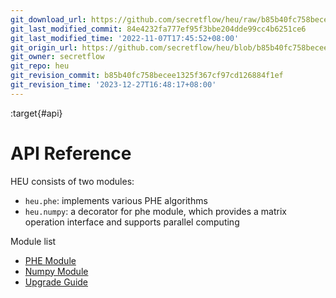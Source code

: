 ```yaml
---
git_download_url: https://github.com/secretflow/heu/raw/b85b40fc758becee1325f367cf97cd126884f1ef/docs/references/index.rst
git_last_modified_commit: 84e4232fa777ef95f3bbe204dde99cc4b6251ce6
git_last_modified_time: '2022-11-07T17:45:52+08:00'
git_origin_url: https://github.com/secretflow/heu/blob/b85b40fc758becee1325f367cf97cd126884f1ef/docs/references/index.rst
git_owner: secretflow
git_repo: heu
git_revision_commit: b85b40fc758becee1325f367cf97cd126884f1ef
git_revision_time: '2023-12-27T16:48:17+08:00'
---
```


:target{#api}

# API Reference

HEU consists of two modules:

- `heu.phe`: implements various PHE algorithms
- `heu.numpy`: a decorator for phe module, which provides a matrix operation interface and supports parallel computing

Module list

<TableOfContents>


  - [PHE Module](phe_api.mdx)
  - [Numpy Module](numpy_api.mdx)
  - [Upgrade Guide](upgrade_guide.mdx)
</TableOfContents>
